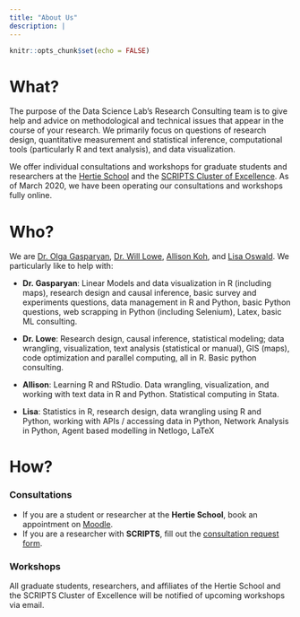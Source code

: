```yaml
---
title: "About Us"
description: |
---
```


```r
knitr::opts_chunk$set(echo = FALSE)
```

# What? 

The purpose of the Data Science Lab's Research Consulting team is to give help and advice on methodological and technical issues that appear in the course of your research. We primarily focus on questions of research design, quantitative measurement and statistical inference, computational tools (particularly R and text analysis), and data visualization. 

We offer individual consultations and workshops for graduate students and researchers at the [Hertie School](https://www.hertie-school.org/en/) and the [SCRIPTS Cluster of Excellence](https://www.scripts-berlin.eu/). As of March 2020, we have been operating our consultations and workshops fully online. 

# Who? 

We are [Dr. Olga Gasparyan](mailto:o.gasparyan@hertie-school.org), [Dr. Will Lowe](mailto:lowe@hertie-school.org), [Allison Koh](mailto:koh@hertie-school.org), and [Lisa Oswald](mailto:l.oswald@phd.hertie-school.org). We particularly like to help with: 

-  **Dr. Gasparyan**: Linear Models and data visualization in R (including maps), research design and causal inference, basic survey and experiments questions, data management in R and Python, basic Python questions, web scrapping in Python (including Selenium), Latex, basic ML consulting.  

- **Dr. Lowe**: Research design, causal inference, statistical modeling; data wrangling, visualization, text analysis (statistical or manual), GIS (maps), code optimization and parallel computing, all in R. Basic python consulting.

- **Allison**: Learning R and RStudio. Data wrangling, visualization, and working with text data in R and Python. Statistical computing in Stata.

- **Lisa**: Statistics in R, research design, data wrangling using R and Python, working with APIs / accessing data in Python, Network Analysis in Python, Agent based modelling in Netlogo, LaTeX

# How? 

### Consultations 

- If you are a student or researcher at the **Hertie School**, book an appointment on [Moodle](https://moodle.hertie-school.org/mod/scheduler/view.php?id=57896).  
- If you are a researcher with **SCRIPTS**, fill out the [consultation request form](https://forms.gle/uTUNPgW4UrZhRJVa9). 

### Workshops 

All graduate students, researchers, and affiliates of the Hertie School and the SCRIPTS Cluster of Excellence will be notified of upcoming workshops via email. 